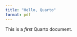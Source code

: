 ```yaml
---
title: "Hello, Quarto"
format: pdf
---
```


<!-- Insert content below -->
This is a *first* Quarto document.
